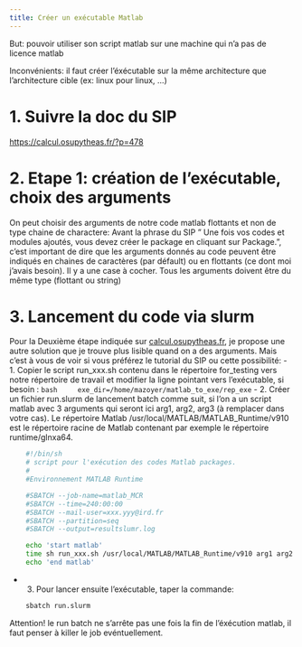 ```yaml
---
title: Créer un exécutable Matlab
---
```


But: pouvoir utiliser son script matlab sur une machine qui n'a pas de licence matlab

Inconvénients: il faut créer l'éxécutable sur la même architecture que l'architecture cible (ex: linux pour linux, ...)

# 1. Suivre la doc du SIP

[https://calcul.osupytheas.fr/?p=478](https://calcul.osupytheas.fr/?p=478)
   
# 2. Etape 1: création de l'exécutable, choix des arguments 
On peut choisir des arguments de notre code matlab flottants et non de type chaine de charactere: 
Avant la phrase du SIP " Une fois vos codes et modules ajoutés, vous devez créer le package en cliquant sur Package.", c'est important de dire que les arguments donnés au code peuvent être indiqués en chaines de caractères (par défault) ou en flottants (ce dont moi j'avais besoin). Il y a une case à cocher. Tous les arguments doivent être du même type (flottant ou string)
   
# 3. Lancement du code via slurm
Pour la Deuxième étape indiquée sur [calcul.osupytheas.fr](https://calcul.osupytheas.fr/?p=478), je propose une autre solution que je trouve plus lisible quand on a des arguments. Mais c'est à vous de voir si vous préférez le tutorial du SIP ou cette possibilité:
- 1. Copier le script run_xxx.sh contenu dans le répertoire for_testing vers notre répertoire de travail et modifier la ligne pointant vers l'exécutable, si besoin : 
    ```bash
    exe_dir=/home/mazoyer/matlab_to_exe/rep_exe
    ```
- 2. Créer un fichier run.slurm de lancement batch comme suit, si l'on a un script matlab avec 3 arguments qui seront ici arg1, arg2, arg3 (à remplacer dans votre cas).
Le répertoire Matlab /usr/local/MATLAB/MATLAB_Runtime/v910 est le répertoire racine de Matlab contenant par exemple le répertoire runtime/glnxa64.  
```bash
    #!/bin/sh
    # script pour l'exécution des codes Matlab packages.
    #
    #Environnement MATLAB Runtime

    #SBATCH --job-name=matlab_MCR
    #SBATCH --time=240:00:00
    #SBATCH --mail-user=xxx.yyy@ird.fr
    #SBATCH --partition=seq
    #SBATCH --output=resultslumr.log

    echo 'start matlab'
    time sh run_xxx.sh /usr/local/MATLAB/MATLAB_Runtime/v910 arg1 arg2 arg3
    echo 'end matlab'
```

- 3. Pour lancer ensuite l'exécutable, taper la commande: 
```bash
	sbatch run.slurm
```
Attention! le run batch ne s'arrête pas une fois la fin de l'éxécution matlab, il faut penser à killer le job evéntuellement.  